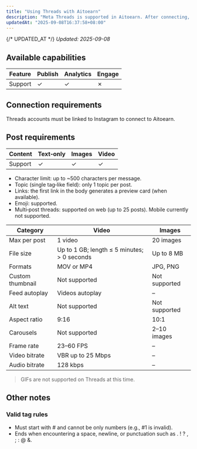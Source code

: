 ```yaml
---
title: "Using Threads with Aitoearn"
description: "Meta Threads is supported in Aitoearn. After connecting, you can compose and schedule Threads posts on desktop."
updatedAt: "2025-09-08T16:37:58+08:00"
---
```

{/* UPDATED_AT */}
_Updated: 2025-09-08_

## Available capabilities

| Feature | Publish | Analytics | Engage |
| --- | --- | --- | --- |
| Support | ✓ | ✓ | ✗ |

## Connection requirements
Threads accounts must be linked to Instagram to connect to Aitoearn.

## Post requirements

| Content | Text‑only | Images | Video |
| --- | --- | --- | --- |
| Support | ✓ | ✓ | ✓ |

- Character limit: up to ~500 characters per message.
- Topic (single tag‑like field): only 1 topic per post.
- Links: the first link in the body generates a preview card (when available).
- Emoji: supported.
- Multi‑post threads: supported on web (up to 25 posts). Mobile currently not supported.

| Category | Video | Images |
|---|---|---|
| Max per post | 1 video | 20 images |
| File size | Up to 1 GB; length ≤ 5 minutes; > 0 seconds | Up to 8 MB |
| Formats | MOV or MP4 | JPG, PNG |
| Custom thumbnail | Not supported | Not supported |
| Feed autoplay | Videos autoplay | – |
| Alt text | Not supported | Not supported |
| Aspect ratio | 9:16 | 10:1 |
| Carousels | Not supported | 2–10 images |
| Frame rate | 23–60 FPS | – |
| Video bitrate | VBR up to 25 Mbps | – |
| Audio bitrate | 128 kbps | – |

> GIFs are not supported on Threads at this time.

## Other notes
### Valid tag rules
- Must start with # and cannot be only numbers (e.g., #1 is invalid).
- Ends when encountering a space, newline, or punctuation such as . ! ? , ; : @ &.
